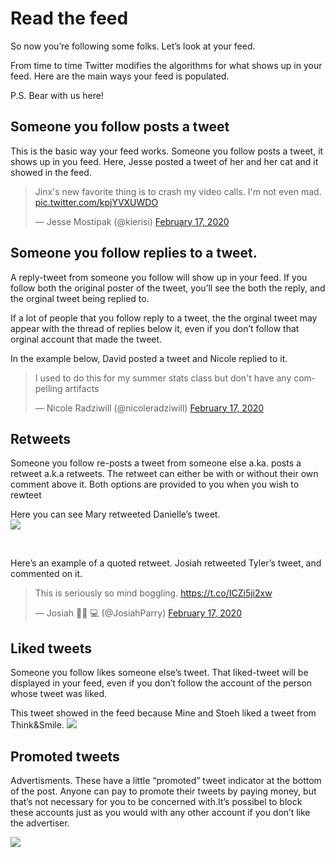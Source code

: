 # Read the feed

So now you're following some folks. Let's look at your feed. 

<feed gif>

From time to time Twitter modifies the algorithms for what shows up in your feed. Here are the main ways your feed is populated. 

P.S. Bear with us here! 

## Someone you follow posts a tweet

This is the basic way your feed works. Someone you follow posts a tweet, it shows up in you feed. 
Here, Jesse posted a tweet of her and her cat and it showed in the feed. 

<blockquote class="twitter-tweet"><p lang="en" dir="ltr">Jinx&#39;s new favorite thing is to crash my video calls. I&#39;m not even mad. <a href="https://t.co/kpjYVXUWDO">pic.twitter.com/kpjYVXUWDO</a></p>&mdash; Jesse Mostipak (@kierisi) <a href="https://twitter.com/kierisi/status/1229274459649052672?ref_src=twsrc%5Etfw">February 17, 2020</a></blockquote> <script async src="https://platform.twitter.com/widgets.js" charset="utf-8"></script>

## Someone you follow replies to a tweet. 

A reply-tweet from someone you follow will show up in your feed. If you follow both the original poster of the tweet, you'll see the both the reply, and the orginal tweet being replied to. 

If a lot of people that you follow reply to a tweet, the the orginal tweet may appear with the thread of replies below it, even if you don't follow that orginal account that made the tweet.

In the example below, David posted a tweet and Nicole replied to it. 

<blockquote class="twitter-tweet"><p lang="en" dir="ltr">I used to do this for my summer stats class but don&#39;t have any compelling artifacts</p>&mdash; Nicole Radziwill (@nicoleradziwill) <a href="https://twitter.com/nicoleradziwill/status/1229409187916062720?ref_src=twsrc%5Etfw">February 17, 2020</a></blockquote> <script async src="https://platform.twitter.com/widgets.js" charset="utf-8"></script>



## Retweets   

Someone you follow re-posts a tweet from someone else a.ka. posts a retweet a.k.a retweets. The retweet can either be with or without their own comment above it. Both options are provided to you when you wish to rewteet


Here you can see Mary retweeted Danielle's tweet.
<br/>
![](images/retweet.png)

<br/>

Here's an example of a quoted retweet. Josiah retweeted Tyler's tweet, and commented on it. 
<blockquote class="twitter-tweet"><p lang="en" dir="ltr">This is seriously so mind boggling. <a href="https://t.co/ICZi5ji2xw">https://t.co/ICZi5ji2xw</a></p>&mdash; Josiah 👨🏻
💻 (@JosiahParry) <a href="https://twitter.com/JosiahParry/status/1229480796106428416?ref_src=twsrc%5Etfw">February 17, 2020</a></blockquote> <script async src="https://platform.twitter.com/widgets.js" charset="utf-8"></script>

## Liked tweets

Someone you follow likes someone else's tweet. That liked-tweet will be displayed in your feed, even if you don't follow the account of the person whose tweet was liked. 


This tweet showed in the feed because Mine and Stoeh liked a tweet from Think&Smile.
![](images/liked.png)




## Promoted tweets
Advertisments. These have a little "promoted" tweet indicator at the bottom of the post. Anyone can pay to promote their tweets by paying money, but that's not necessary for you to be concerned with.It's possibel to block these accounts just as you would with any other account if you don't like the advertiser. 

![](images/promoted.png)



